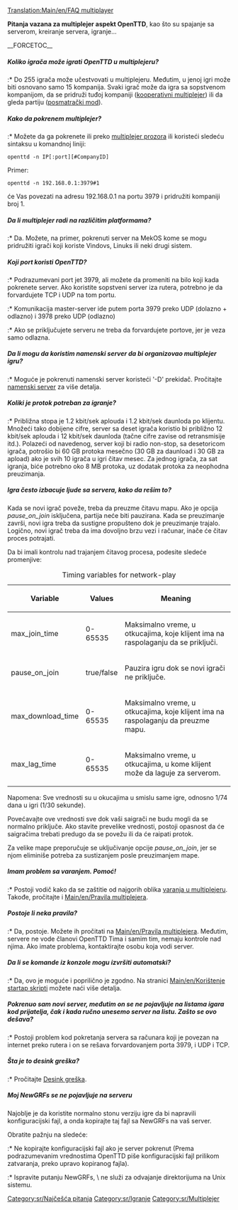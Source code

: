 [[Translation:Main/en/FAQ multiplayer]]{{en/-}}
{{sr/Najčešća pitanja meni}}

'''Pitanja vazana za multiplejer aspekt OpenTTD''', kao što su spajanje sa serverom, kreiranje servera, igranje...  

__FORCETOC__


=====Koliko igrača može igrati OpenTTD u multiplejeru?=====
:* Do 255 igrača može učestvovati u multiplejeru. Međutim, u jenoj igri može biti osnovano samo 15 kompanija. Svaki igrač može da igra sa sopstvenom kompanijom, da se pridruži tuđoj kompaniji ([[Main/sr/kooperativni multiplejer|kooperativni multiplejer]]) ili da gleda partiju ([[Main/sr/Posmatrački mod|posmatrački mod]]).

=====Kako da pokrenem multiplejer?=====
:* Možete da ga pokrenete ili preko [[Main/sr/multiplejer prozor|multiplejer prozora]] ili koristeći sledeću sintaksu u komandnoj liniji:
<pre>openttd -n IP[:port][#CompanyID]</pre>
Primer:
<pre>openttd -n 192.168.0.1:3979#1</pre> će Vas povezati na adresu 192.168.0.1 na portu 3979 i pridružiti kompaniji broj 1.

=====Da li multiplejer radi na različitim platformama?=====
:* Da. Možete, na primer, pokrenuti server na MekOS kome se mogu pridružiti igrači koji koriste Vindovs, Linuks ili neki drugi sistem.

=====Koji port koristi OpenTTD?=====
:* Podrazumevani port jet 3979, ali možete da promeniti na bilo koji kada pokrenete server. Ako koristite sopstveni server iza rutera, potrebno je da forvardujete TCP i UDP na tom portu. 
:* Komunikacija master-server ide putem porta 3979 preko UDP (dolazno + odlazno) i 3978 preko UDP (odlazno)
:* Ako se priključujete serveru ne treba da forvardujete portove, jer je veza samo odlazna.

=====Da li mogu da koristim namenski server da bi organizovao multiplejer igru?=====
:* Moguće je pokrenuti namenski server koristeći '-D' prekidač. Pročitajte [[Main/sr/Namenski server|namenski server]] za više detalja.

=====Koliki je protok potreban za igranje?=====
:* Približna stopa je 1.2 kbit/sek aplouda i 1.2 kbit/sek daunloda po klijentu. Množeći tako dobijene cifre, server sa deset igrača koristio bi približno 12 kbit/sek aplouda i 12 kbit/sek daunloda (tačne cifre zavise od retransmisije itd.). Polazeći od navedenog, server koji bi radio non-stop, sa desetoricom igrača, potrošio bi 60 GB protoka mesečno (30 GB za daunload i 30 GB za apload) ako je svih 10 igrača u igri čitav mesec. Za jednog igrača, za sat igranja, biće potrebno oko 8 MB protoka, uz dodatak protoka za neophodna preuzimanja.

=====Igra često izbacuje ljude sa servera, kako da rešim to?=====
Kada se novi igrač poveže, treba da preuzme čitavu mapu. Ako je opcija ''pause_on_join'' isključena, partija neće biti pauzirana. Kada se preuzimanje završi, novi igra treba da sustigne propušteno dok je preuzimanje trajalo.
Logično, novi igrač treba da ima dovoljno brzu vezi i računar, inače će čitav proces potrajati. 

Da bi imali kontrolu nad trajanjem čitavog procesa, podesite sledeće promenjive: 
{| class="wikitable" style="text-align:left"
|+Timing variables for network-play
|-
! Variable !! Values !! Meaning
|-
| max_join_time || 0-65535 || Maksimalno vreme, u otkucajima, koje klijent ima na raspolaganju da se priključi.
|-
| pause_on_join || true/false || Pauzira igru dok se novi igrači ne priključe.
|-
| max_download_time || 0-65535 || Maksimalno vreme, u otkucajima, koje klijent ima na raspolaganju da preuzme mapu.
|-
| max_lag_time || 0-65535 || Maksimalno vreme, u otkucajima, u kome klijent može da laguje za serverom.
|}
Napomena: Sve vrednosti su u okucajima u smislu same igre, odnosno 1/74 dana u igri (1/30 sekunde).

Povećavajte ove vrednosti sve dok vaši saigrači ne budu mogli da se normalno priključe. Ako stavite prevelike vrednosti, postoji opasnost da će saigračima trebati predugo da se povežu ili da će raipati protok. 

Za velike mape preporučuje se uključivanje opcije ''pause_on_join'', jer se njom eliminiše potreba za sustizanjem posle preuzimanjem mape.

=====Imam problem sa varanjem. Pomoć!=====
:* Postoji vodič kako da se zaštitie od najgorih oblika [[Main/en/varanje u multiplejeru|varanja u multiplejeru]]. Takođe, pročitajte i  [[Main/en/Pravila multiplejera]].

=====Postoje li neka pravila?=====
:* Da, postoje. Možete ih pročitati na [[Main/en/Pravila multiplejera]]. Međutim, servere ne vode članovi OpenTTD Tima i samim tim, nemaju kontrole nad njima. Ako imate problema, kontaktirajte osobu koja vodi server.

=====Da li se komande iz konzole mogu izvršiti automatski?=====
:* Da, ovo je moguće i poprilično je zgodno. Na stranici [[Main/en/Korištenje startap skripti]] možete naći više detalja.

=====Pokrenuo sam novi server, međutim on se ne pojavljuje na listama igara kod prijatelja, čak i kada ručno unesemo server na listu. Zašto se ovo dešava?=====
:* Postoji problem kod pokretanja servera sa računara koji je povezan na internet preko rutera i on se rešava forvardovanjem porta 3979, i UDP i TCP.

=====Šta je to desink greška?=====
:* Pročitajte [[Main/en/Multipljer#Desink greška|Desink greška]].

=====Moj NewGRFs se ne pojavljuje na serveru=====
Najoblje je da koristite normalno stonu verziju igre da bi napravili konfiguracijski fajl, a onda kopirajte taj fajl sa NewGRFs na vaš server.

Obratite pažnju na sledeće:

:* Ne kopirajte konfiguracijski fajl ako je server pokrenut (Prema podrazumevanim vrednostima OpenTTD piše konfiguracijski fajl prilikom zatvaranja, preko upravo kopiranog fajla).
:* Ispravite putanju NewGRFs, \ ne služi za odvajanje direktorijuma na Unix sistemu.

[[Category:sr/Najčešća pitanja]]
[[Category:sr/Igranje]]
[[Category:sr/Multiplejer]]